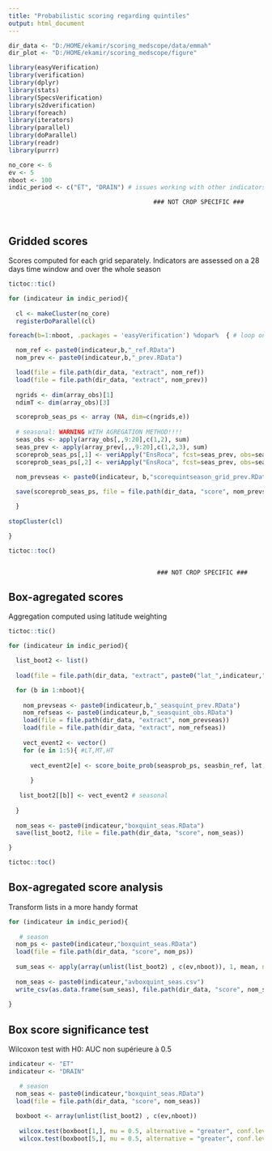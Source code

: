 ```yaml
---
title: "Probabilistic scoring regarding quintiles"
output: html_document
---
```


```r
dir_data <- "D:/HOME/ekamir/scoring_medscope/data/emmah" 
dir_plot <- "D:/HOME/ekamir/scoring_medscope/figure" 

library(easyVerification)
library(verification)
library(dplyr)
library(stats)
library(SpecsVerification)
library(s2dverification)
library(foreach)
library(iterators)
library(parallel)
library(doParallel)
library(readr)
library(purrr)

no_core <- 6
ev <- 5
nboot <- 100
indic_period <- c("ET", "DRAIN") # issues working with other indicators

```

                                            ### NOT CROP SPECIFIC ###
                                            
                                            
## Gridded scores

Scores computed for each grid separately.
Indicators are assessed on a 28 days time window and over the whole season

```r


tictoc::tic()

for (indicateur in indic_period){
  
  cl <- makeCluster(no_core)
  registerDoParallel(cl)

foreach(b=1:nboot, .packages = 'easyVerification') %dopar%  { # loop on bootstrap samples

  nom_ref <- paste0(indicateur,b,"_ref.RData")
  nom_prev <- paste0(indicateur,b,"_prev.RData")

  load(file = file.path(dir_data, "extract", nom_ref))
  load(file = file.path(dir_data, "extract", nom_prev))
  
  ngrids <- dim(array_obs)[1]
  ndimT <- dim(array_obs)[3]

  scoreprob_seas_ps <- array (NA, dim=c(ngrids,e))
    
  # seasonal: WARNING WITH AGREGATION METHOD!!!!
  seas_obs <- apply(array_obs[,,9:20],c(1,2), sum)
  seas_prev <- apply(array_prev[,,,9:20],c(1,2,3), sum)
  scoreprob_seas_ps[,1] <- veriApply("EnsRoca", fcst=seas_prev, obs=seas_obs, prob=1:4/5, parallel = TRUE)$cat1 
  scoreprob_seas_ps[,2] <- veriApply("EnsRoca", fcst=seas_prev, obs=seas_obs, prob=1:4/5, parallel = TRUE)$cat5 
   
  nom_prevseas <- paste0(indicateur, b,"scorequintseason_grid_prev.RData")

  save(scoreprob_seas_ps, file = file.path(dir_data, "score", nom_prevseas))

  }
  
stopCluster(cl)

}

tictoc::toc()



```

                                             ### NOT CROP SPECIFIC ###
    
    
## Box-agregated scores

Aggregation computed using latitude weighting

```r

tictoc::tic()

for (indicateur in indic_period){

  list_boot2 <- list()
  
  load(file = file.path(dir_data, "extract", paste0("lat_",indicateur,".RData")))

  for (b in 1:nboot){
    
    nom_prevseas <- paste0(indicateur,b,"_seasquint_prev.RData")
    nom_refseas <- paste0(indicateur,b,"_seasquint_obs.RData")
    load(file = file.path(dir_data, "extract", nom_prevseas))
    load(file = file.path(dir_data, "extract", nom_refseas))
    
    vect_event2 <- vector()
    for (e in 1:5){ #LT,MT,HT
      
      vect_event2[e] <- score_boite_prob(seasprob_ps, seasbin_ref, lat, nb_bin = 5, e)$AUC # seasonal 
  
      }
 
   list_boot2[[b]] <- vect_event2 # seasonal 
  
  }
 
  nom_seas <- paste0(indicateur,"boxquint_seas.RData")
  save(list_boot2, file = file.path(dir_data, "score", nom_seas))

}

tictoc::toc()

```


## Box-agregated score analysis

Transform lists in a more handy format

```r

for (indicateur in indic_period){
  
   # season
  nom_ps <- paste0(indicateur,"boxquint_seas.RData")
  load(file = file.path(dir_data, "score", nom_ps))
  
  sum_seas <- apply(array(unlist(list_boot2) , c(ev,nboot)), 1, mean, na.rm = T)
  
  nom_seas <- paste0(indicateur,"avboxquint_seas.csv")
  write_csv(as.data.frame(sum_seas), file.path(dir_data, "score", nom_seas))
  
}

```
## Box score significance test

Wilcoxon test with H0: AUC non supérieure à 0.5

```r
indicateur <- "ET"
indicateur <- "DRAIN"

   # season
  nom_seas <- paste0(indicateur,"boxquint_seas.RData")
  load(file = file.path(dir_data, "score", nom_seas))
  
  boxboot <- array(unlist(list_boot2) , c(ev,nboot))
  
   wilcox.test(boxboot[1,], mu = 0.5, alternative = "greater", conf.level = 0.95, na.action = na.omit)$p.value
   wilcox.test(boxboot[5,], mu = 0.5, alternative = "greater", conf.level = 0.95, na.action = na.omit)$p.value


```

